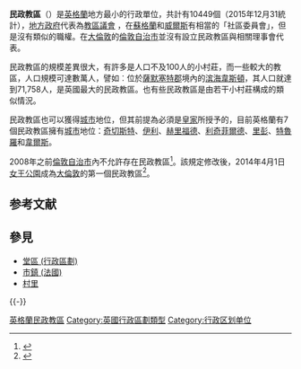 {{noteTA
|G1=UK Places
}}
'''民政教區'''（{{lang-en|Civil parish}}）是[[英格蘭|英格蘭]]地方最小的行政單位，共計有10449個（2015年12月31統計），[[地方政府|地方政府]]代表為[[教區理事會|教區議會]] ，在[[蘇格蘭|蘇格蘭]]和[[威爾斯|威爾斯]]有相當的「社區委員會」，但是沒有類似的職權。在[[大倫敦|大倫敦]]的[[倫敦自治市|倫敦自治市]]並沒有設立民政教區與相關理事會代表。

民政教區的規模差異很大，有許多是人口不及100人的小村莊，而一些較大的教區，人口規模可達數萬人，譬如︰位於[[薩默塞特郡|薩默塞特郡]]境內的[[滨海韋斯頓|滨海韋斯頓]]，其人口就達到71,758人，是英國最大的民政教區。也有些民政教區是由若干小村莊構成的類似情況。

民政教區也可以獲得[[英國城市地位|城市]]地位，但其前提為必須是[[英國君主|皇家]]所授予的，目前英格蘭有7個民政教區擁有[[英國城市地位|城市]]地位：[[奇切斯特|奇切斯特]]、[[伊利_(劍橋郡)|伊利]]、[[赫里福德|赫里福德]]、[[利奇菲爾德|利奇菲爾德]]、[[里彭|里彭]]、[[特魯羅|特魯羅]]和[[韋爾斯_(薩默塞特郡)|韋爾斯]]。

2008年之前[[倫敦自治市|倫敦自治市]]內不允許存在民政教區<ref name=reviews>{{cite book | url=http://www.communities.gov.uk/documents/localgovernment/pdf/1527635.pdf | title=Guidance on Community Governance Reviews | publisher=[[住房、社区和地方政府事务部|Department for Communities and Local Government]] | location=London | isbn=978-1-4098-2421-3 | year=2010 | access-date=2019-05-15 | archive-date=2010-12-01 | archive-url=https://web.archive.org/web/20101201032220/http://www.communities.gov.uk/documents/localgovernment/pdf/1527635.pdf | dead-url=no }}</ref>。該規定修改後，2014年4月1日[[女王公園|女王公園]]成為[[大倫敦|大倫敦]]的第一個民政教區<ref>{{cite web|url=https://www.bbc.co.uk/news/uk-england-london-18249803|title=Queen's Park parish gets go-ahead|date=29 May 2012|publisher=|via=www.bbc.co.uk|accessdate=2019-05-15|archive-date=2017-11-30|archive-url=https://web.archive.org/web/20171130213911/http://www.bbc.co.uk/news/uk-england-london-18249803|dead-url=no}}</ref>。

== 参考文献 ==
{{Reflist}}

== 參見 ==
{{Portal|英格兰}}
* [[堂區_(行政區劃)|堂區 (行政區劃)]]
* [[市鎮_(法國)|市鎮 (法國)]]
* [[村里|村里]]

{{-}}
{{Structure of English administrative divisions}}

[[Category:英格蘭民政教區|]]
[[Category:英國行政區劃類型|Category:英國行政區劃類型]]
[[Category:行政区划单位|Category:行政区划单位]]